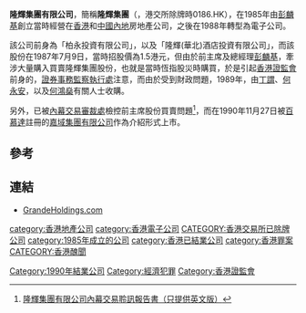 '''隆輝集團有限公司'''，簡稱'''隆輝集團'''（'''{{lang-en|LAFE HOLDINGS LIMITED}}'''，港交所除牌時0186.HK），在1985年由[[彭麟基|彭麟基]]創立當時經營在[[香港|香港]]和[[中國內地|中國內地]]房地產公司，之後在1988年轉型為電子公司。

該公司前身為「柏永投資有限公司」，以及「隆輝(華北)酒店投資有限公司」，而該股份在1987年7月9日，當時招股價為1.5港元，但由於前主席及總經理[[彭麟基|彭麟基]]，牽涉大量購入買賣隆輝集團股份，也就是當時恆指股災時購買，於是引起[[香港證監會|香港證監會]]前身的，[[證券事務監察執行處|證券事務監察執行處]]注意，而由於受到財政問題，1989年，由[[丁謂|丁謂]]、[[何永安|何永安]]，以及[[何鴻燊|何鴻燊]]有關人士收購。

另外，已被[[內幕交易審裁處|內幕交易審裁處]]檢控前主席股份買賣問題<ref>[http://www.idt.gov.hk/english/doc/lafe_report.pdf 隆輝集團有限公司內幕交易聆訊報告書（只提供英文版）]</REF>，而在1990年11月27日被[[百慕達|百慕達]]註冊的[[嘉域集團有限公司|嘉域集團有限公司]]作為介紹形式上市。

==參考==
{{REFLIST}}

==連結==
*[http://www.GrandeHoldings.com GrandeHoldings.com]

[[category:香港地產公司|category:香港地產公司]]
[[category:香港電子公司|category:香港電子公司]]
[[CATEGORY:香港交易所已除牌公司|CATEGORY:香港交易所已除牌公司]]
[[category:1985年成立的公司|category:1985年成立的公司]]
[[Category:1990年結業公司|Category:1990年結業公司]]
[[category:香港已結業公司|category:香港已結業公司]]
[[category:香港罪案|category:香港罪案]]
[[Category:經濟犯罪|Category:經濟犯罪]]
[[CATEGORY:香港醜聞|CATEGORY:香港醜聞]]
[[Category:香港證監會|Category:香港證監會]]